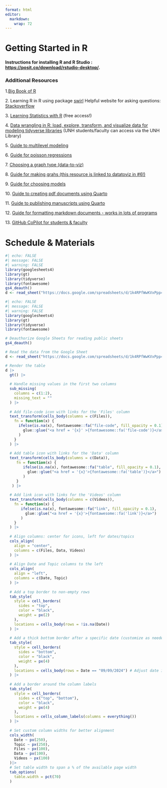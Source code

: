 ```yaml
---
format: html
editor: 
  markdown: 
    wrap: 72
---
```


# Getting Started in R

#### Instructions for installing R and R Studio : <https://posit.co/download/rstudio-desktop/>.

### Additional Resources

1.[Big Book of R](https://www.bigbookofr.com/)

2\. Learning R in R using package
[swirl](https://swirlstats.com/students.html) Helpful website for asking
questions: [Stackoverflow](https://stackoverflow.com)

3\. [Learning Statistics with R](https://learningstatisticswithr.com/)
(free access!)

4\. [Data wrangling in R: load, explore, transform, and visualize data
for modeling tidyverse
libraries](https://learning.oreilly.com/library/view/data-wrangling-with/9781803235400/)
(UNH students/faculty can access via the UNH Library)

5\. [Guide to multilevel
modeling](https://www.learn-mlms.com/index.html)

6\. [Guide for poisson
regressions](https://stats.oarc.ucla.edu/r/dae/poisson-regression/)

7\. [Choosing a graph type (data-to-viz)](https://www.data-to-viz.com/)

8\. [Guide for making grahs (this resource is linked to datatoviz in
#6!)](https://r-graph-gallery.com/)

9\. [Guide for choosing
models](https://pmc.ncbi.nlm.nih.gov/articles/PMC8187274/#ecy3336-sec-0004)

10\. [Guide to creating pdf documents using
Quarto](https://quarto.org/docs/guide/)

11\. [Guide to publishing manuscripts using
Quarto](https://quarto.org/docs/manuscripts/)

12\. [Guide for formatting markdown
documents - works in lots of programs](https://rmd4sci.njtierney.com/)

13\. [GitHub CoPilot for students & faculty](https://docs.github.com/en/copilot/managing-copilot/managing-copilot-as-an-individual-subscriber/managing-your-github-copilot-pro-subscription/getting-free-access-to-copilot-pro-as-a-student-teacher-or-maintainer)

# Schedule & Materials

```r
#| echo: FALSE
#| message: FALSE
#| warning: FALSE
library(googlesheets4)
library(gt)
library(tidyverse)
library(fontawesome)
gs4_deauth()
d <- read_sheet("https://docs.google.com/spreadsheets/d/1k4RPfWwKVxPpp4wRDEc08KDxzBLG3vOcWMC6_hsF648/edit?gid=0#gid=0", sheet = "Spring2025")
```

```r
#| echo: FALSE
#| message: FALSE
#| warning: FALSE
library(googlesheets4)
library(gt)
library(tidyverse)
library(fontawesome)

# Deauthorize Google Sheets for reading public sheets
gs4_deauth()

# Read the data from the Google Sheet
d <- read_sheet("https://docs.google.com/spreadsheets/d/1k4RPfWwKVxPpp4wRDEc08KDxzBLG3vOcWMC6_hsF648/edit?gid=0", sheet = "Spring2025")

# Render the table
d |>
  gt() |>
  
  # Handle missing values in the first two columns
  sub_missing(
    columns = c(1:2),
    missing_text = ""
  ) |>
  
  # Add file-code icon with links for the 'Files' column
  text_transform(cells_body(columns = c(Files)),
    fn = function(x) {
      ifelse(is.na(x), fontawesome::fa("file-code", fill_opacity = 0.1),
        glue::glue("<a href = '{x}' >{fontawesome::fa('file-code')}</a>")
      )
    }
  ) |>
  
  # Add table icon with links for the 'Data' column
  text_transform(cells_body(columns = c(Data)),
     fn = function(x) {
        ifelse(is.na(x), fontawesome::fa("table", fill_opacity = 0.1),
          glue::glue("<a href = '{x}'>{fontawesome::fa('table')}</a>")
        )
     }
   ) |>
  
  # Add link icon with links for the 'Videos' column
  text_transform(cells_body(columns = c(Videos)),
    fn = function(x) {
       ifelse(is.na(x), fontawesome::fa("link", fill_opacity = 0.1),
         glue::glue("<a href = '{x}'>{fontawesome::fa('link')}</a>")
       )
    }
  ) |>
  
  # Align columns: center for icons, left for dates/topics
  cols_align(
    align = "center", 
    columns = c(Files, Data, Videos)
  ) |>
  
  # Align Date and Topic columns to the left
  cols_align(
    align = "left", 
    columns = c(Date, Topic)
  ) |>
  
  # Add a top border to non-empty rows
  tab_style(
    style = cell_borders(
      sides = "top",
      color = "black", 
      weight = px(2)
    ),
    locations = cells_body(rows = !is.na(Date))
  ) |>
  
  # Add a thick bottom border after a specific date (customize as needed)
  tab_style(
    style = cell_borders(
      sides = "bottom",
      color = "black",
      weight = px(4)
    ),
    locations = cells_body(rows = Date == "09/09/2024") # Adjust date if needed
  ) |>
  
  # Add a border around the column labels
  tab_style(
    style = cell_borders(
      sides = c("top", "bottom"),
      color = "black",
      weight = px(4)
    ),
    locations = cells_column_labels(columns = everything())
  ) |>
  
  # Set custom column widths for better alignment
  cols_width(
    Date ~ px(250),
    Topic ~ px(250),
    Files ~ px(100),
    Data ~ px(100),
    Videos ~ px(100)
  )|>
  # Set table width to span a % of the available page width
  tab_options(
    table.width = pct(70)
  )
```
